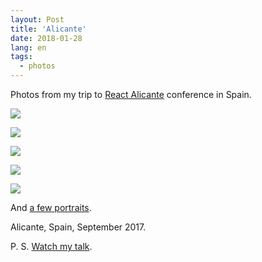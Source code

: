 ```yaml
---
layout: Post
title: 'Alicante'
date: 2018-01-28
lang: en
tags:
  - photos
---
```



Photos from my trip to [React Alicante](http://reactalicante.es/) conference in Spain.

![](photo://2017-09-30_1442_Artem_Sapegin)

<!--more-->

![](photo://2017-09-29_1429_Artem_Sapegin)

![](photo://2017-09-29_1371_Artem_Sapegin)

![](photo://2017-09-29_1414_Artem_Sapegin)

![](photo://2017-09-30_1448_Artem_Sapegin)

And [a few portraits](https://twitter.com/iamsapegin/status/915123918356271104).

Alicante, Spain, September 2017.

P. S. [Watch my talk](http://reactalicante.es/talks).
